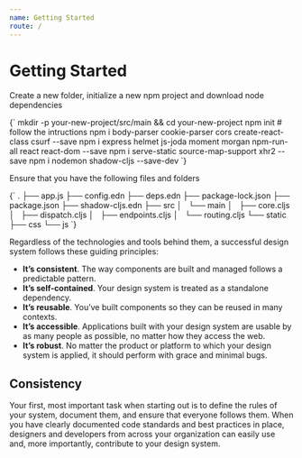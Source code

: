 ```yaml
---
name: Getting Started
route: /
---
```



# Getting Started

Create a new folder, initialize a new npm project and download node dependencies

<SyntaxHighlighter language="shell" style={funky}>
  {`
    mkdir -p your-new-project/src/main && cd your-new-project
    npm init # follow the intructions
    npm i body-parser cookie-parser cors create-react-class csurf --save
    npm i express helmet js-joda moment morgan npm-run-all react react-dom --save
    npm i serve-static source-map-support xhr2 --save
    npm i nodemon shadow-cljs --save-dev
  `}
</SyntaxHighlighter>

Ensure that you have the following files and folders

<SyntaxHighlighter language="shell" style={funky}>
  {`
    .
    ├── app.js
    ├── config.edn
    ├── deps.edn
    ├── package-lock.json
    ├── package.json
    ├── shadow-cljs.edn
    ├── src
    │   └── main
    │       ├── core.cljs
    │       ├── dispatch.cljs
    │       ├── endpoints.cljs
    │       └── routing.cljs
    └── static
        ├── css
        └── js
  `}
</SyntaxHighlighter>

Regardless of the technologies and tools behind them, a successful design system follows these guiding principles:

- **It’s consistent**. The way components are built and managed follows a predictable pattern.
- **It’s self-contained**. Your design system is treated as a standalone dependency.
- **It’s reusable**. You’ve built components so they can be reused in many contexts.
- **It’s accessible**. Applications built with your design system are usable by as many people as possible, no matter how they access the web.
- **It’s robust**. No matter the product or platform to which your design system is applied, it should perform with grace and minimal bugs.

## Consistency

Your first, most important task when starting out is to define the rules of your system, document them, and ensure that everyone follows them. When you have clearly documented code standards and best practices in place, designers and developers from across your organization can easily use and, more importantly, contribute to your design system.

